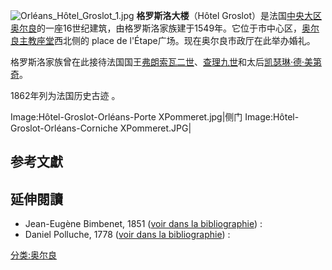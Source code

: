 {{citation style|time=2013-07-17T07:38:12+00:00}}
[[Image:Orléans_Hôtel_Groslot_1.jpg|thumb]]
'''格罗斯洛大楼'''（Hôtel Groslot）是法国[[中央大区|中央大区]][[奥尔良|奥尔良]]的一座16世纪建筑，由格罗斯洛家族建于1549年。它位于市中心区，[[奥尔良主教座堂|奥尔良主教座堂]]西北侧的 place de l'Étape广场。现在奥尔良市政厅在此举办婚礼。

格罗斯洛家族曾在此接待法国国王[[弗朗索瓦二世|弗朗索瓦二世]]、[[查理九世_(法兰西)|查理九世]]和太后[[凯瑟琳·德·美第奇|凯瑟琳·德·美第奇]]。

1862年列为法国历史古迹<!--格式有問題<ref name="Mérimée">{{Base Mérimée|PA00098851|L'hôtel Groslot}}</ref>-->。

<gallery>
Image:Hôtel-Groslot-Orléans-Porte XPommeret.jpg|侧门
Image:Hôtel-Groslot-Orléans-Corniche XPommeret.JPG| 
</gallery>

==参考文獻==
<references />
<references group="A"/>
<references group="B"/>

==延伸閱讀==
* Jean-Eugène Bimbenet, 1851 ([[#Bimbenet|voir dans la bibliographie]]) :
* Daniel Polluche, 1778 ([[#Polluche|voir dans la bibliographie]]) :
<!-- 格式有問題, 隱藏之
* {{cite book|id=Bimbenet|langue=fr|prénom1=Jean-Eugène |nom1=Bimbenet|lien auteur1=|title=Monographie de l'Hôtel de la mairie d'Orléans |sous-title=de l'institution des maires et de la justice de la police de la ville|numéro d'édition=|éditeur=Alex. Jacob|lien éditeur=|lieu=|jour=|mois=|année=1851|volume=|tome=|pages totales=59|passage=|isbn=|lire en ligne=http://books.google.fr/books?id=C0goAAAAYAAJ|consulté le=11 février 2011}}
*{{cite book|id=Polluche|langue=fr|prénom1=Daniel|nom1=Polluche|lien auteur1= |title=Essais historiques sur Orléans|sous-titre= Description topographique et critique de cette capitale et de ses environs|numéro d'édition= |éditeur= Couret de Villeneuve|lien éditeur= |lieu= |jour= |mois= |année=1778.|volume= |tome= |pages totales=228 |passage= |isbn= |lire en ligne=http://books.google.fr/books?id=S1APAAAAQAAJ&printsec=frontcover&dq=essais+historiques+sur+orléans&hl=fr&ei=1Q5cTeyrMcqu8gPb-PmVAg&sa=X&oi=book_result&ct=result&resnum=1&ved=0CCoQ6AEwAA#v=onepage&q&f=false|consulté le= 16 février 2011}}
* {{cite book|langue=fr|prénom1=Paul|nom1=Guillaume|lien auteur1=|title=La mort de François II à l'Hôtel Groslot, le 6 décembre 1560 et l'ouverture des États-Généraux d'Orléans par Charles IX le 13 décembre 1560|périodique=Bulletin de la société archéologique et historique de l'Orléanais|lien périodique=|volume=XVII|numéro=6 bis|jour=|mois=|année=1960|pages=|issn=|url texte=|consulté le=}}
* {{cite book|langue=fr|prénom1=Paul|nom1=Guillaume|lien auteur1=|title=Trois siècles d'histoire à l'Hôtel Groslot d'Orléans|périodique=Bulletin de la société archéologique et historique de l'Orléanais|lien périodique=|volume=XVII|numéro=6|jour=|mois=|année=1960|pages=239-242|issn=|url texte=|consulté le=}}
* {{cite book|langue=fr|prénom1=Eugène|nom1=Jarry|lien auteur1=|title=La construction de l'Hôtel Groslot (Hôtel de Ville d'Orléans) et les origines de la famille Groslot|périodique=Bulletin de la société archéologique et historique de l'Orléanais|lien périodique=|volume=I|numéro=206|jour=|mois=|année=1914|pages=40-62|issn=|url texte=|consulté le=}}
-->

{{DEFAULTSORT:Hotel Groslot d'Orleans}}
[[分类:奥尔良|分类:奥尔良]]